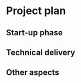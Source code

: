 # Project plan

## Start-up phase
<!--
The project will run from Jan 1st, 2020 to Dec 31, 2020. Licence will be all GPL 2.0.
Small workshops will be dedicated to the generation of the user interface of the Shiny app and to map all the valuable options for prior beliefs in terms of data (e.g. nominal, ordinal, count, continuous) and input (expert panel, parameters, histograms).
The small workshops will end-up with a set of wireframes for the Shiny app and a list of functions that will form the building blocks of the PriorGen package.
PriorGen will be licensed under the GNU General Public License version 2., code will be hosted in a GitHub repository. We will ensure quarterly update of our project to be shared on the R Consortium blog.
-->


## Technical delivery
<!--
The project will deliver the improvement of the PriorGen R package, and interfaces it to the Shiny App. The technical delivery will be by 31 Oct, 2020.
-->

## Other aspects
<!--
We plan to disseminate our work by means of scientific papers on open access form (Arxiv / PeerJ / The R Journal / BMC Med Research Methodology / PlosOne)
We also plan to make a	community building around the project with 
* three seminars at Copenaghen, Perugia and Tessaly; COST Initiative
* presentation of the idea at the PSI Conference 
* implementation of the R package at UCB Validated R (environment for use of R in the UCB company)
* presentation at UseR! Conference
-->
